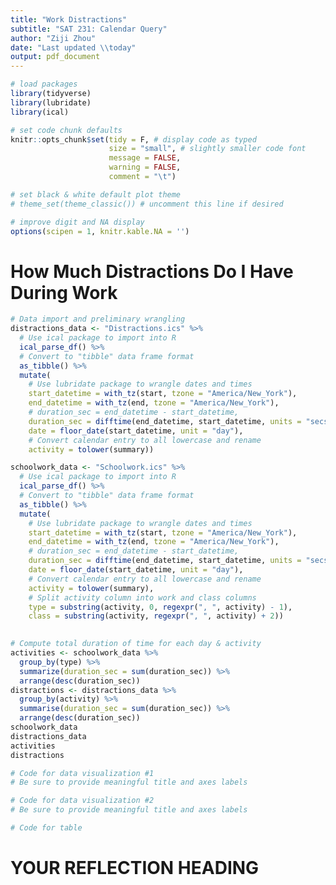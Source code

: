 ```yaml
---
title: "Work Distractions"
subtitle: "SAT 231: Calendar Query"
author: "Ziji Zhou"
date: "Last updated \\today"
output: pdf_document
---
```


```r
# load packages
library(tidyverse)
library(lubridate)
library(ical)

# set code chunk defaults
knitr::opts_chunk$set(tidy = F, # display code as typed
                      size = "small", # slightly smaller code font
                      message = FALSE,
                      warning = FALSE,
                      comment = "\t") 

# set black & white default plot theme 
# theme_set(theme_classic()) # uncomment this line if desired

# improve digit and NA display 
options(scipen = 1, knitr.kable.NA = '')
```

<!--
Please remove my comments from the code chunks and customize the code chunks on your own, including chunk labels and options and code documentation.

You can leave my markdown comments for guidance in writing your report.

Please rename the headings. 
You may add subheadings as desired to break up the report. 
-->

# How Much Distractions Do I Have During Work <!-- (e.g., How do I spend my time?) -->

<!--
The code below is provided as a starting point for importing an `ics` file into R as a dataframe, doing some initial wrangling, and adding up the time spent on each activity. You are not required to use this code, so delete or modify it as you see fit. 

If you are using the code, be sure to update the capitalized parts with the relevant path to where your `ics` file is located, and set `eval = TRUE`.

As a reminder here's the link for exporting a Google calendar to ics (if on a Mac, you can hold cmd + click to open the page):
https://support.google.com/calendar/answer/37111?hl=en&ref_topic=10509946
-->
```r
# Data import and preliminary wrangling
distractions_data <- "Distractions.ics" %>% 
  # Use ical package to import into R
  ical_parse_df() %>% 
  # Convert to "tibble" data frame format
  as_tibble() %>% 
  mutate(
    # Use lubridate package to wrangle dates and times
    start_datetime = with_tz(start, tzone = "America/New_York"),
    end_datetime = with_tz(end, tzone = "America/New_York"),
    # duration_sec = end_datetime - start_datetime,
    duration_sec = difftime(end_datetime, start_datetime, units = "secs"),
    date = floor_date(start_datetime, unit = "day"),
    # Convert calendar entry to all lowercase and rename
    activity = tolower(summary))

schoolwork_data <- "Schoolwork.ics" %>% 
  # Use ical package to import into R
  ical_parse_df() %>% 
  # Convert to "tibble" data frame format
  as_tibble() %>% 
  mutate(
    # Use lubridate package to wrangle dates and times
    start_datetime = with_tz(start, tzone = "America/New_York"),
    end_datetime = with_tz(end, tzone = "America/New_York"),
    # duration_sec = end_datetime - start_datetime,
    duration_sec = difftime(end_datetime, start_datetime, units = "secs"),
    date = floor_date(start_datetime, unit = "day"),
    # Convert calendar entry to all lowercase and rename
    activity = tolower(summary),
    # Split activity column into work and class columns
    type = substring(activity, 0, regexpr(", ", activity) - 1),
    class = substring(activity, regexpr(", ", activity) + 2))
  

# Compute total duration of time for each day & activity
activities <- schoolwork_data %>% 
  group_by(type) %>%
  summarize(duration_sec = sum(duration_sec)) %>%
  arrange(desc(duration_sec))
distractions <- distractions_data %>%
  group_by(activity) %>%
  summarise(duration_sec = sum(duration_sec)) %>%
  arrange(desc(duration_sec))
schoolwork_data
distractions_data
activities
distractions
```

<!--
Describe your question(s) here.  Briefly describe your data collection process, including how you defined variables of interest.
-->




<!--
Describe what information is conveyed through data visualization #1 (that you'll create below) here.
-->




```r
# Code for data visualization #1
# Be sure to provide meaningful title and axes labels 
```

<!--
Describe what information is conveyed through data visualization #2 (that you'll create below) here.
-->



```r
# Code for data visualization #2
# Be sure to provide meaningful title and axes labels 
```

<!--
Describe what information is conveyed through the table (that you'll create below) here.

For nicer tables, check out:

* the kable function in the knitr package + the kableExtra package  
  https://bookdown.org/yihui/rmarkdown-cookbook/kable.html 
  https://bookdown.org/yihui/rmarkdown-cookbook/kableextra.html

or 

* the xtable package
  https://cran.r-project.org/web/packages/xtable/vignettes/xtableGallery.pdf
-->



```r
# Code for table
```

<!--
To conclude, briefly summarize what you found in response to the questions posed here.
-->


\newpage
# YOUR REFLECTION HEADING <!-- e.g., Reflection -->

<!--
Write your one-page reflection here in paragraph form.  In particular, address:

* What difficulties in the data collection and analysis process did you encounter?  Identify two of your main hurdles in gathering accurate data.

* What implications does that have for future data collection and/or analysis projects? 

* How much data do you think you'd need to collect in order to answer your question(s) of interest? Would it be hard to collect that data? Why or why not?

* As someone who provides data, what expectations do you have when you give your data (e.g. to Facebook, Google, MapMyRun, etc.)?  

* As someone who analyzes others' data, what ethical responsibilities do you have?
-->


